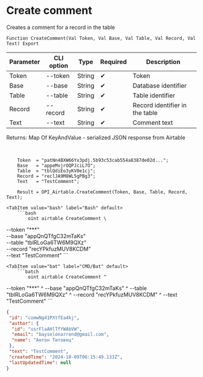 ﻿---
sidebar_position: 2
---


# Create comment
 Creates a comment for a record in the table



`Function CreateComment(Val Token, Val Base, Val Table, Val Record, Val Text) Export`

  | Parameter | CLI option | Type | Required | Description |
  |-|-|-|-|-|
  | Token | --token | String | &#x2714; | Token |
  | Base | --base | String | &#x2714; | Database identifier |
  | Table | --table | String | &#x2714; | Table identifier |
  | Record | --record | String | &#x2714; | Record identifier in the table |
  | Text | --text | String | &#x2714; | Comment text |

  
  Returns:  Map Of KeyAndValue - serialized JSON response from Airtable

<br/>




```bsl title="1C:Enterprise/OneScript code example"
    Token  = "patNn4BXW66Yx3pdj.5b93c53cab554a8387de02d...";
    Base   = "appeMvjrOQPJciL7O";
    Table  = "tblQdiEo3yKV0e1cj";
    Record = "reclJA9M8WL5gPBg3";
    Text   = "TestComment";

    Result = OPI_Airtable.CreateComment(Token, Base, Table, Record, Text);
```
 

 <Tabs>
  
    <TabItem value="bash" label="Bash" default>
        ```bash
            oint airtable CreateComment \
 --token "***" \
 --base "appQnQTfgC32mTaKs" \
 --table "tblRLoGa6TW6M9QXz" \
 --record "recYPkfuzMUV8KCDM" \
 --text "TestComment"
        ```
    </TabItem>
  
    <TabItem value="bat" label="CMD/Bat" default>
        ```batch
            oint airtable CreateComment ^
 --token "***" ^
 --base "appQnQTfgC32mTaKs" ^
 --table "tblRLoGa6TW6M9QXz" ^
 --record "recYPkfuzMUV8KCDM" ^
 --text "TestComment"
        ```
    </TabItem>
</Tabs>


```json title="Result"
{
 "id": "comwNg41PXtfEa4kj",
 "author": {
  "id": "usrFlaAHlTfYWAbVW",
  "email": "bayselonarrend@gmail.com",
  "name": "Антон Титовец"
 },
 "text": "TestComment",
 "createdTime": "2024-10-09T06:15:49.133Z",
 "lastUpdatedTime": null
}
```
